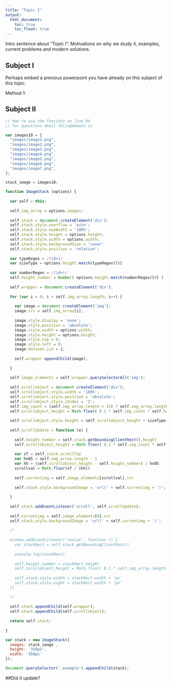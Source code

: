 ```yaml
---
title: "Topic I"
output:
  html_document: 
    toc: true
    toc_float: true
---
```


Intro sentence about "Topic I". Motivations on why we study it, examples, current problems and modern solutions. 

## Subject I

Perhaps embed a previous powerpoint you have already on this subject of this topic. 

Method 1:
<script async class="speakerdeck-embed" data-id="12bd7436b1004028af449e20fa7b4444" data-ratio="1.77777777777778" src="//speakerdeck.com/assets/embed.js"></script>

## Subject II 

<div class="example">

</div>

```js
// how to use the funciton on line 94
// for questions email felix@demont.is

var images10 = [
  "images/image1.png",
  "images/image2.png",
  "images/image3.png",
  "images/image4.png",
  "images/image5.png",
  "images/image6.png",
  "images/image7.png",
];

stack_image = images10;

function ImageStack (options) {
  
  var self = this;
    
  self.img_array = options.images;
  
  self.stack = document.createElement('div');
  self.stack.style.overflow = 'auto';
  self.stack.style.maxWidth = '100%';
  self.stack.style.height = options.height;
  self.stack.style.width = options.width;
  self.stack.style.backgroundSize = 'cover'
  self.stack.style.position = 'relative';
  
  var typeRegex = /(\D+)/
  var sizeType = options.height.match(typeRegex)[0]
  
  var numberRegex = /(\d+)/
  self.height_number = Number( options.height.match(numberRegex)[0] )
    
  self.wrapper = document.createElement('div');
  
  for (var i = 0; i < self.img_array.length; i++) {
    
    var image = document.createElement('img');
    image.src = self.img_array[i];
    
    image.style.display = 'none';
    image.style.position = 'absolute';
    image.style.width = options.width;
    image.style.height = options.height;
    image.style.top = 0;
    image.style.left = 0;
    image.dataset.iid = i;
    
    self.wrapper.appendChild(image);
    
  }
    
  self.image_elements = self.wrapper.querySelectorAll('img');
  
  self.scrollobject = document.createElement('div');
  self.scrollobject.style.width = '100%';
  self.scrollobject.style.position = 'absolute';
  self.scrollobject.style.zIndex = '2';
  self.img_count = (self.img_array.length > 15) ? self.img_array.length : 15;
  self.scrollobject_height = Math.floor( 0.1 * self.img_count * self.height_number );
  
  self.scrollobject.style.height = self.scrollobject_height + sizeType;
  
  self.scrollUpdate = function (e) {
    
    self.height_number = self.stack.getBoundingClientRect().height
    self.scrollobject_height = Math.floor( 0.1 * self.img_count * self.height_number );
    
    var sT = self.stack.scrollTop
    var hn05 = self.img_array.length - 1
    var hh = (self.scrollobject_height - self.height_number) / hn05
    scrollval = Math.floor(sT / (hh))
    
    self.currentimg = self.image_elements[scrollval].src
    
    self.stack.style.backgroundImage = 'url(' + self.currentimg + ')';
    
  }
  
  self.stack.addEventListener('scroll', self.scrollUpdate);
  
  self.currentimg = self.image_elements[0].src
  self.stack.style.backgroundImage = 'url(' + self.currentimg + ')';
  
  /*
  
  window.addEventListener('resize', function () {
    var stackRect = self.stack.getBoundingClientRect()
    
    console.log(stackRect)
    
    self.height_number = stackRect.height
    self.scrollobject_height = Math.floor( 0.1 * self.img_array.length * self.height_number );
    
    self.stack.style.width = stackRect.width + 'px'
    self.stack.style.eight = stackRect.width + 'px'
  })
  
  */
      
  self.stack.appendChild(self.wrapper);
  self.stack.appendChild(self.scrollobject);
  
  return self.stack;
  
}

var stack = new ImageStack({
  images: stack_image ,
  height: '350px',
  width: '350px'
});

document.querySelector('.example').appendChild(stack);
```

##Did it update?